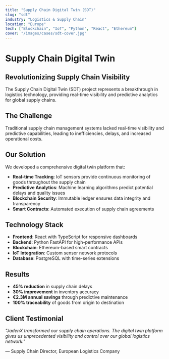 ```yaml
---
title: "Supply Chain Digital Twin (SDT)"
slug: "sdt"
industry: "Logistics & Supply Chain"
location: "Europe"
tech: ["Blockchain", "IoT", "Python", "React", "Ethereum"]
cover: "/images/cases/sdt-cover.jpg"
---
```


# Supply Chain Digital Twin

## Revolutionizing Supply Chain Visibility

The Supply Chain Digital Twin (SDT) project represents a breakthrough in logistics technology, providing real-time visibility and predictive analytics for global supply chains.

## The Challenge

Traditional supply chain management systems lacked real-time visibility and predictive capabilities, leading to inefficiencies, delays, and increased operational costs.

## Our Solution

We developed a comprehensive digital twin platform that:

- **Real-time Tracking**: IoT sensors provide continuous monitoring of goods throughout the supply chain
- **Predictive Analytics**: Machine learning algorithms predict potential delays and quality issues
- **Blockchain Security**: Immutable ledger ensures data integrity and transparency
- **Smart Contracts**: Automated execution of supply chain agreements

## Technology Stack

- **Frontend**: React with TypeScript for responsive dashboards
- **Backend**: Python FastAPI for high-performance APIs
- **Blockchain**: Ethereum-based smart contracts
- **IoT Integration**: Custom sensor network protocols
- **Database**: PostgreSQL with time-series extensions

## Results

- **45% reduction** in supply chain delays
- **30% improvement** in inventory accuracy
- **€2.3M annual savings** through predictive maintenance
- **100% traceability** of goods from origin to destination

## Client Testimonial

*"JadenX transformed our supply chain operations. The digital twin platform gives us unprecedented visibility and control over our global logistics network."*

— Supply Chain Director, European Logistics Company
